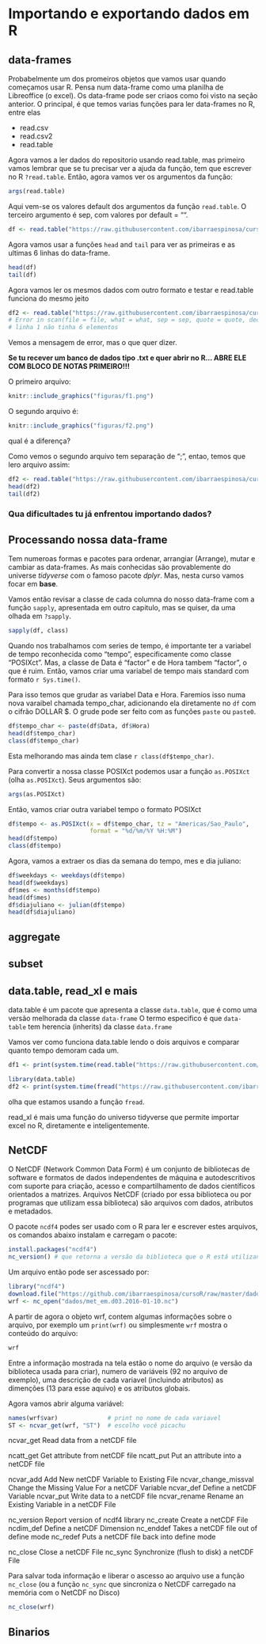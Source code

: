 # Importando e exportando dados em R

## data-frames

Probabelmente um dos promeiros objetos que vamos usar quando começamos usar R.
Pensa num data-frame como uma planilha de Libreoffice (o excel). Os data-frame
pode ser criaos como foi visto na seção anterior. O principal, é que temos varias
funções para ler data-frames no R, entre elas

- read.csv
- read.csv2
- read.table

Agora vamos a ler dados do repositorio usando read.table, mas primeiro vamos lembrar
que se tu precisar ver a ajuda da função, tem que escrever no R `?read.table`.
Então, agora vamos ver os argumentos da função:

```r
args(read.table)
```

Aqui vem-se os valores default dos argumentos da função `read.table`. O terceiro
argumento é sep, com valores por default = "". 


```r
df <- read.table("https://raw.githubusercontent.com/ibarraespinosa/cursoR/master/dados/NOXIPEN2014.txt")
```

Agora vamos usar a funções `head` and `tail` para ver as primeiras e as ultimas
6 linhas do data-frame.

```r
head(df)
tail(df)
```


Agora vamos ler os mesmos dados com outro formato e testar e read.table funciona
do mesmo jeito
```r
df2 <- read.table("https://raw.githubusercontent.com/ibarraespinosa/cursoR/master/dados/NOXIPEN2014v2.txt")
# Error in scan(file = file, what = what, sep = sep, quote = quote, dec = dec, : 
# linha 1 não tinha 6 elementos
```

Vemos a mensagem de error, mas o que quer dizer.

**Se tu recever um banco de dados tipo .txt e quer abrir no R... ABRE ELE COM BLOCO DE NOTAS PRIMEIRO!!!**

O primeiro arquivo:

```r
knitr::include_graphics("figuras/f1.png")
```

O segundo arquivo é:

```r
knitr::include_graphics("figuras/f2.png")
```


qual é a diferença?


Como vemos o segundo arquivo tem separação de ";", entao, temos que lero arquivo
assim:

```r
df2 <- read.table("https://raw.githubusercontent.com/ibarraespinosa/cursoR/master/dados/NOXIPEN2014v2.txt", sep = ";")
head(df2)
tail(df2)
```


### Qua dificultades tu já enfrentou importando dados?



## Processando nossa data-frame

Tem numeroas formas e pacotes para ordenar, arrangiar (Arrange), mutar e cambiar
as data-frames. As mais conhecidas são provablemente do universe *tidyverse* com 
o famoso pacote _dplyr_. Mas, nesta curso vamos focar em **base**.

Vamos então revisar a classe de cada columna do nosso data-frame com a função
`sapply`, apresentada em outro capitulo, mas se quiser, da uma olhada em `?sapply`.

```r
sapply(df, class)
```

Quando nos trabalhamos com series de tempo, é importante ter a variabel de tempo
reconhecida como "tempo", especificamente como classe "POSIXct". Mas, a classe de
Data é "factor" e de Hora tambem "factor", o que é ruim. Então, vamos criar uma
variabel de tempo mais standard com formato `r Sys.time()`.

Para isso temos que grudar as variabel Data e Hora. Faremios isso numa nova
varaibel chamada tempo_char, adicionando ela diretamente no `df` com o cifrão 
DOLLAR $. O grude pode ser feito com as funções `paste` ou `paste0`.

```r
df$tempo_char <- paste(df$Data, df$Hora)
head(df$tempo_char)
class(df$tempo_char)
```

Esta melhorando mas ainda tem clase `r class(df$tempo_char)`.

Para convertir a nossa classe POSIXct podemos usar a função `as.POSIXct` (olha 
`as.POSIXct`). Seus argumentos são:

```r
args(as.POSIXct)
```


Então, vamos criar outra variabel tempo o formato POSIXct

```r
df$tempo <- as.POSIXct(x = df$tempo_char, tz = "Americas/Sao_Paulo", 
                       format = "%d/%m/%Y %H:%M")
head(df$tempo)
class(df$tempo)
```

Agora, vamos a extraer os dias da semana do tempo, mes e dia juliano:

```r
df$weekdays <- weekdays(df$tempo)
head(df$weekdays)
df$mes <- months(df$tempo)
head(df$mes)
df$diajuliano <- julian(df$tempo)
head(df$diajuliano)
```

## aggregate


## subset

## data.table, read_xl e mais

data.table é um pacote que apresenta a classe `data.table`, que é como uma versão
melhorada da classe `data-frame` O termo especifico é que `data-table` tem 
herencia (inherits) da classe `data.frame`

Vamos ver como funciona data.table lendo o dois arquivos e comparar quanto tempo
demoram cada um.

```r
df1 <- print(system.time(read.table("https://raw.githubusercontent.com/ibarraespinosa/cursoR/master/dados/NOXIPEN2014.txt", h = T)))
```

```r
library(data.table)
df2 <- print(system.time(fread("https://raw.githubusercontent.com/ibarraespinosa/cursoR/master/dados/NOXIPEN2014.txt", h = T)))

```



olha que estamos usando a função `fread`.

read_xl é mais uma função do universo tidyverse que permite importar excel no R,
diretamente e inteligentemente.

## NetCDF

O NetCDF (Network Common Data Form) é um conjunto de bibliotecas de software e formatos de dados independentes de máquina e autodescritivos com suporte para criação, acesso e compartilhamento de dados científicos orientados a matrizes. Arquivos NetCDF (criado por essa biblioteca ou por programas que utilizam essa biblioteca) são arquivos com dados, atributos e metadados.

O pacote `ncdf4` podes ser usado com o R para ler e escrever estes arquivos, os comandos abaixo instalam e carregam o pacote:
```r
install.packages("ncdf4")
nc_version() # que retorna a versão da biblioteca que o R está utilizando
```
Um arquivo então pode ser ascessado por:
```r
library("ncdf4")
download.file("https://github.com/ibarraespinosa/cursoR/raw/master/dados/met_em.d03.2016-01-10.nc", destfile = "~/met_em.d03.2016-01-10.nc")
wrf <- nc_open("dados/met_em.d03.2016-01-10.nc")
```
A partir de agora o objeto wrf, contem algumas informações sobre o arquivo, por exemplo um `print(wrf)` ou simplesmente `wrf` mostra o conteúdo do arquivo:
```r
wrf
```
Entre a informação mostrada na tela estão o nome do arquivo (e versão da biblioteca usada para criar), numero de variáveis (92 no arquivo de exemplo), uma descrição de cada variavel (incluindo atributos) as dimenções (13 para esse aquivo) e os atributos globais.

Agora vamos abrir alguma variável:
```r
names(wrf$var)              # print no nome de cada variavel
ST <- ncvar_get(wrf, "ST")  # escolho você picachu

```
ncvar_get	Read data from a netCDF file


ncatt_get	Get attribute from netCDF file
ncatt_put	Put an attribute into a netCDF file

ncvar_add	Add New netCDF Variable to Existing File
ncvar_change_missval	Change the Missing Value For a netCDF Variable
ncvar_def	Define a netCDF Variable
ncvar_put	Write data to a netCDF file
ncvar_rename	Rename an Existing Variable in a netCDF File

nc_version	Report version of ncdf4 library
nc_create	Create a netCDF File
ncdim_def	Define a netCDF Dimension
nc_enddef	Takes a netCDF file out of define mode
nc_redef	Puts a netCDF file back into define mode

nc_close	Close a netCDF File
nc_sync	Synchronize (flush to disk) a netCDF File


Para salvar toda informação e liberar o ascesso ao arquivo use a função `nc_close` (ou a função `nc_sync` que sincroniza o NetCDF carregado na memória com o NetCDF no Disco)
```r
nc_close(wrf)
```



## Binarios


